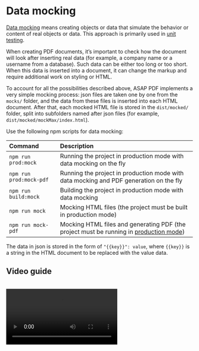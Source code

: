 
<Meta title='Test/Mocking' />


# Data mocking

[Data mocking](https://en.wikipedia.org/wiki/Mock_object) means creating objects or data that simulate the behavior or
content of real objects or data. This approach is primarily used in
[unit testing](https://en.wikipedia.org/wiki/Unit_testing).

When creating PDF documents, it’s important to check how the document will look after inserting real data (for example,
a company name or a username from a database). Such data can be either too long or too short. When this data is inserted
into a document, it can change the markup and require additional work on styling or HTML.

To account for all the possibilities described above, ASAP PDF implements a very simple mocking process: json files are
taken one by one from the `mocks/` folder, and the data from these files is inserted into each HTML document. After
that, each mocked HTML file is stored in the `dist/mocked/` folder, split into subfolders named after json files (for
example, `dist/mocked/mockMax/index.html`).

Use the following npm scripts for data mocking:

| Command                 | Description                                                                                                                               |
|:------------------------|:------------------------------------------------------------------------------------------------------------------------------------------|
| `npm run prod:mock`     | Running the project in production mode with data mocking on the fly                                                                       |
| `npm run prod:mock-pdf` | Running the project in production mode with data mocking and PDF generation on the fly                                                    |
| `npm run build:mock`    | Building the project in production mode with data mocking                                                                                 |
| `npm run mock`          | Mocking HTML files (the project must be built in production mode)                                                                         |
| `npm run mock-pdf`      | Mocking HTML files and generating PDF (the project must be running in [production mode](?path=/story/get-started-project-settings--page)) |

The data in json is stored in the form of `"{{key}}": value`, where `{{key}}` is a string in the HTML document to be
replaced with the value data.

## Video guide

<br/>
<video class="storybook-video" controls>
	<source src="./video/mock.mp4" alt="Video: data mocking" />
</video>
